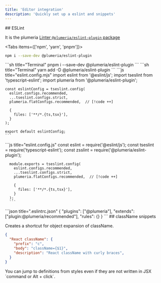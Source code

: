 ```yaml
---
title: 'Editor integration'
description: 'Quickly set up a eslint and snippets'
---
```


<Steps>
<Step>
## ESLint

It is the plumeria [Linter `@plumeria/eslint-plugin` package](https://www.npmjs.com/package/@plumeria/eslint-plugin)

<Tabs items={['npm',  'yarn', 'pnpm']}>
<Tab>
```sh title="Terminal"
npm i --save-dev @plumeria/eslint-plugin
```
</Tab>
<Tab>
```sh title="Terminal"
pnpm i --save-dev @plumeria/eslint-plugin
```
</Tab>
<Tab>
```sh title="Terminal"
yarn add -D @plumeria/eslint-plugin
```
</Tab>
</Tabs>
<Tabs items={['Flat Config ESM', 'CJS', 'eslint8']}>
  <Tab>
    ```js title="eslint.config.mjs"
    import eslint from '@eslint/js';
    import tseslint from 'typescript-eslint';
    import plumeria from '@plumeria/eslint-plugin';

    const eslintConfig = tseslint.config(
      eslint.configs.recommended,
      ...tseslint.configs.strict,
      plumeria.flatConfigs.recommended,  // [!code ++]

      {
        files: ['**/*.{ts,tsx}'],
      }
    );

    export default eslintConfig;
    ```

  </Tab>
    <Tab>
      ```js title="eslint.config.js"
      const eslint = require('@eslint/js');
      const tseslint = require('typescript-eslint');
      const zsslint = require('@plumeria/eslint-plugin');

      module.exports = tseslint.config(
        eslint.configs.recommended,
        ...tseslint.configs.strict,
        plumeria.flatConfigs.recommended,  // [!code ++]

        {
          files: ['**/*.{ts,tsx}'],
        }
      );
      ```

  </Tab>
  <Tab>
    ```json title=".eslintrc.json"
    {
      "plugins": ["@plumeria"],
      "extends": ["plugin:@plumeria/recommended"],     
      "rules": {}
    }
    ```
</Tab>
</Tabs>
</Step>
<Step>
## className snippets

Creates a shortcut for object expansion of className.
```json
{
  "React className": {
    "prefix": "c",
    "body": "className={$1}",
    "description": "React className with curly braces",
  }
}
```
</Step>
</Steps>

<Callout title="It is Good know">
  You can jump to definitions from styles even if they are not written in JSX `command or Alt + click`.
</Callout>

<Cards>
  <Card title="See more about @plumeria/eslint-plugin" href="/docs/reference/eslint-plugin" />
</Cards>